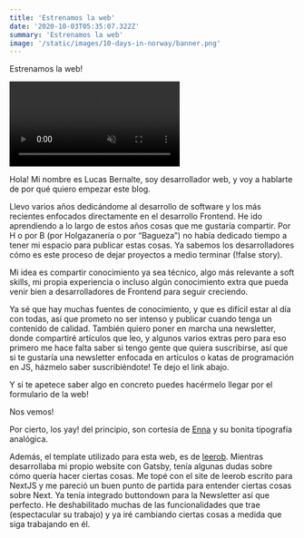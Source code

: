 ```yaml
---
title: 'Estrenamos la web'
date: '2020-10-03T05:35:07.322Z'
summary: 'Estrenamos la web'
image: '/static/images/10-days-in-norway/banner.png'
---
```


Estrenamos la web!

<video autoPlay loop muted playsInline>
  <source src="/static/videos/yay.mov" type="video/mp4"/>
</video>

Hola! Mi nombre es Lucas Bernalte, soy desarrollador web, y voy a hablarte de por qué quiero empezar este blog.

Llevo varios años dedicándome al desarrollo de software y los más recientes enfocados directamente en el desarrollo Frontend. He ido aprendiendo a lo largo de estos años cosas que me gustaría compartir. Por H o por B (por Holgazanería o por “Bagueza”) no había dedicado tiempo a tener mi espacio para publicar estas cosas. Ya sabemos los desarrolladores cómo es este proceso de dejar proyectos a medio terminar (!false story).

Mi idea es compartir conocimiento ya sea técnico, algo más relevante a soft skills, mi propia experiencia o incluso algún conocimiento extra que pueda venir bien a desarrolladores de Frontend para seguir creciendo. 

Ya sé que hay muchas fuentes de conocimiento, y que es difícil estar al día con todas, así que prometo no ser intenso y publicar cuando tenga un contenido de calidad. También quiero poner en marcha una newsletter, donde compartiré artículos que leo, y algunos varios extras pero para eso primero me hace falta saber si tengo gente que quiera suscribirse, así que si te gustaría una newsletter enfocada en artículos o katas de programación en JS, házmelo saber suscribiéndote! Te dejo el link abajo.

Y si te apetece saber algo en concreto puedes hacérmelo llegar por el formulario de la web!

Nos vemos!


Por cierto, los yay! del principio, son cortesía de [Enna](http://www.twitter.com/ennapg) y su bonita tipografía analógica.

Además, el template utilizado para esta web, es de [leerob](http://leerob.io). Mientras desarrollaba mi propio website con Gatsby, tenía algunas dudas
sobre cómo quería hacer ciertas cosas. Me topé con el site de leerob escrito para NextJS y me pareció un buen punto de partida para entender ciertas cosas sobre Next.
Ya tenía integrado buttondown para la Newsletter así que perfecto. He deshabilitado muchas de las funcionalidades que trae (espectacular su trabajo)
y ya iré cambiando ciertas cosas a medida que siga trabajando en él.